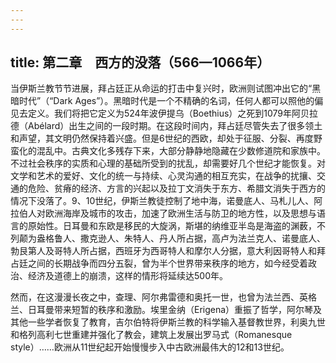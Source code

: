 ```yaml
---
---
---
```

title: 第二章　西方的没落（566—1066年）
---




当伊斯兰教节节进展，拜占廷正从命运的打击中复兴时，欧洲则试图冲出它的“黑暗时代”（“Dark Ages”）。黑暗时代是一个不精确的名词，任何人都可以照他的偏见去定义。我们将把它定义为524年波伊提乌（Boethius）之死到1079年阿贝拉德（Abélard）出生之间的一段时期。在这段时间内，拜占廷尽管失去了很多领土和声望，其文明仍然保持着兴盛。但是6世纪的西欧，却处于征服、分裂、再度野蛮化的混乱中。古典文化多残存下来，大部分静静地隐藏在少数修道院和家族中。不过社会秩序的实质和心理的基础所受到的扰乱，却需要好几个世纪才能恢复。对文学和艺术的爱好、文化的统一与持续、心灵沟通的相互充实，在战争的扰攘、交通的危险、贫瘠的经济、方言的兴起以及拉丁文消失于东方、希腊文消失于西方的情况下没落了。9、10世纪，伊斯兰教徒控制了地中海，诺曼底人、马札儿人、阿拉伯人对欧洲海岸及城市的攻击，加速了欧洲生活与防卫的地方性，以及思想与语言的原始性。日耳曼和东欧是移民的大旋涡，斯堪的纳维亚半岛是海盗的渊薮，不列颠为盎格鲁人、撒克逊人、朱特人、丹人所占据，高卢为法兰克人、诺曼底人、勃艮第人及哥特人所占据，西班牙为西哥特人和摩尔人分据，意大利因哥特人和拜占廷之间的长期战争而四分五裂，曾为半个世界带来秩序的地方，如今经受着政治、经济及道德上的崩溃，这样的情形将延续达500年。

然而，在这漫漫长夜之中，查理、阿尔弗雷德和奥托一世，也曾为法兰西、英格兰、日耳曼带来短暂的秩序和激励。埃里金纳（Erigena）重振了哲学，阿尔琴及其他一些学者恢复了教育，吉尔伯特将伊斯兰教的科学输入基督教世界，利奥九世和格列高利七世重建并强化了教会，建筑上发展出罗马式（Romanesque style）……欧洲从11世纪起开始慢慢步入中古欧洲最伟大的12和13世纪。